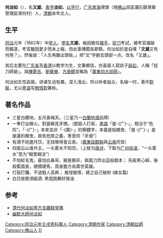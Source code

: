 {{Otheruses|other=名为何淡如的其他人物|何永清}}
{{no footnotes|time=2018-08-24T15:08:32+00:00}}
'''何淡如'''（{{bd|1820年||1913年}}），名'''又雄'''，[[表字|表字]]'''淡如'''，[[以字行|以字行]]，[[广东|广东]][[南海區|南海]]灣頭（現[[佛山|佛山]]郊區瀾石鎮灣華管理區灣何村）人，[[清朝|清朝]]末年文人。

==生平==
[[同治|同治]]元年（1862年）中[[举人|举人]]，[[訓名|學名]]'''文雄'''，後因擔任[[槍手|槍手]]，[[捉刀|捉刀]]考試，被考官識破而驅逐，考官雖因愛才而未上報，但此事傳聞各郡縣，何淡如於是自嘆「'''文雄'''又有何用？」，然後說：「人生再難出頭矣。」把“文”字删去頭部一点，改名「又雄」。

其后主要在[[广东省|广东省]]及[[香港|香港]]以教学为生，文筆頗佳，亦喜替人寫狀子[[訴訟|訴訟]]，人稱「捉刀師爺」。與[[陳夢吉|陳夢吉]]、[[劉華東|劉華東]]、[[方唐鏡|方唐鏡]]並稱為「[[廣東四大狀師|廣東四大狀師]]」。

何淡如生性詼諧，讲课生动有趣，深入浅出，所以听者益众，名噪一时，善作[[對联|對联]]，尤以[[粤语|粤语]]写[[無情對|無情對]]著称。

==著名作品==
*三星白蘭地，五月黃梅天。（三星乃一[[白蘭地|白蘭地]][[酒|酒]]品牌）
*一拳打出眼火，對面睇見牙煙。（题路人打架，[[粵語|粵語]]「崖-{广}-」，相当于“危险”。「-{广}-」本來並非「-{廣}-」的簡體字，本義是指棚舍，「崖-{广}-」是崖邊的棚舍，故有危險之義，粵音同「牙烟”）
*有酒不妨邀月饮，无钱哪得食云吞。（[[廣東話|廣東話]][[餛飩|餛飩]]與[[云吞|云吞]]同音）
*四面云山谁作主，一头雾水不知宗。（上联为[[唐诗|唐诗]]，下联为[[广州|广州]][[俗语|俗语]]，“一头雾水”意为“糊里糊涂”）
*不怕紅毛鬼，最怕白鼻哥，搬是搬非，兩面刀弄出這般戲本； 先殺黑心婦，後殺藍面妾，硬橋硬馬，周身膽方為蓋世英雄。
*打鼓打鑼，不過戥人高興； 搬埕搬塔，總之自己破財 (嫁女篇)
*白日放歌須縱酒. 黑燈跳舞好揩油

==参考==
* [https://web.archive.org/web/20081205130123/http://blog.gmw.cn/u/8621/archives/2005/10186.html 清代何淡如粤方言趣联举隅]
* [http://hk.myblog.yahoo.com/jw!WYDw.KqRGRT0I_Y2_c2c/article?mid=35 幽默大師何淡如]

{{清朝人物小作品}}

{{DEFAULTSORT:H}}
[[Category:同治元年壬戌恩科舉人|Category:同治元年壬戌恩科舉人]]
[[Category:清朝作家|Category:清朝作家]]
[[Category:清朝訟師|Category:清朝訟師]]
[[Category:佛山人|Category:佛山人]]
[[Category:何姓|D]]